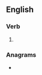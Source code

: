 ==English==

===Verb===
{{head|en|present participle}}

# {{present participle of|certify|lang=en|nocat=1}}

===Anagrams===
* {{anagrams|en|rectifying}}
